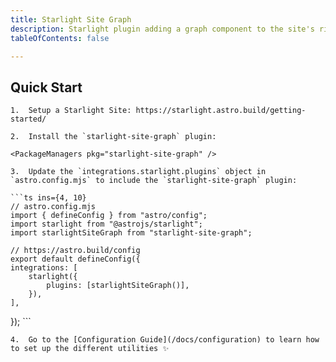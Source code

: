 ```yaml
---
title: Starlight Site Graph
description: Starlight plugin adding a graph component to the site's right-sidebar
tableOfContents: false

---
```



## Quick Start

<Steps>

    1.  Setup a Starlight Site: https://starlight.astro.build/getting-started/

    2.  Install the `starlight-site-graph` plugin:

    <PackageManagers pkg="starlight-site-graph" />

    3.  Update the `integrations.starlight.plugins` object in `astro.config.mjs` to include the `starlight-site-graph` plugin:

    ```ts ins={4, 10}
    // astro.config.mjs
    import { defineConfig } from "astro/config";
    import starlight from "@astrojs/starlight";
    import starlightSiteGraph from "starlight-site-graph";

    // https://astro.build/config
    export default defineConfig({
    integrations: [
        starlight({
            plugins: [starlightSiteGraph()],
        }),
    ],
});
    ```

    4.  Go to the [Configuration Guide](/docs/configuration) to learn how to set up the different utilities ✨

</Steps>
